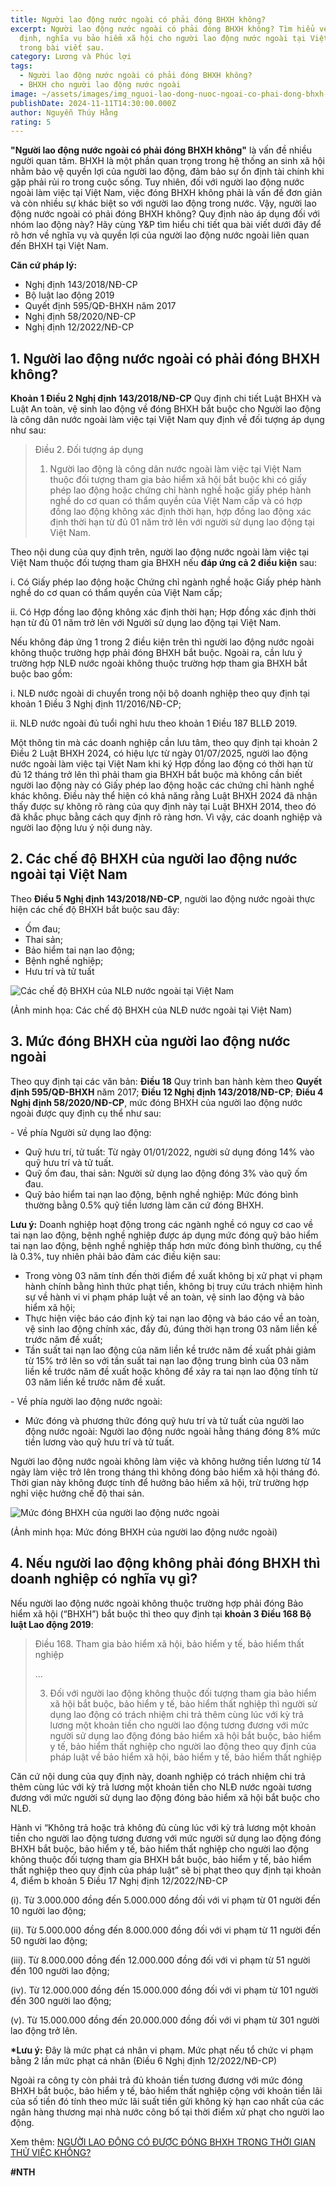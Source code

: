 ```yaml
---
title: Người lao động nước ngoài có phải đóng BHXH không?
excerpt: Người lao động nước ngoài có phải đóng BHXH không? Tìm hiểu về quy
  định, nghĩa vụ bảo hiểm xã hội cho người lao động nước ngoài tại Việt Nam
  trong bài viết sau.
category: Lương và Phúc lợi
tags:
  - Người lao động nước ngoài có phải đóng BHXH không?
  - BHXH cho người lao động nước ngoài
image: ~/assets/images/img_nguoi-lao-dong-nuoc-ngoai-co-phai-dong-bhxh-khong.png
publishDate: 2024-11-11T14:30:00.000Z
author: Nguyễn Thúy Hằng
rating: 5
---
```

**"Người lao động nước ngoài có phải đóng BHXH không"** là vấn đề nhiều người quan tâm. BHXH là một phần quan trọng trong hệ thống an sinh xã hội nhằm bảo vệ quyền lợi của người lao động, đảm bảo sự ổn định tài chính khi gặp phải rủi ro trong cuộc sống. Tuy nhiên, đối với người lao động nước ngoài làm việc tại Việt Nam, việc đóng BHXH không phải là vấn đề đơn giản và còn nhiều sự khác biệt so với người lao động trong nước. Vậy, người lao động nước ngoài có phải đóng BHXH không? Quy định nào áp dụng đối với nhóm lao động này? Hãy cùng Y&P tìm hiểu chi tiết qua bài viết dưới đây để rõ hơn về nghĩa vụ và quyền lợi của người lao động nước ngoài liên quan đến BHXH tại Việt Nam.

**Căn cứ pháp lý:**

* Nghị định 143/2018/NĐ-CP
* Bộ luật lao động 2019
* Quyết định 595/QĐ-BHXH năm 2017
* Nghị định 58/2020/NĐ-CP
* Nghị định 12/2022/NĐ-CP

## 1. Người lao động nước ngoài có phải đóng BHXH không?

**Khoản 1 Điều 2 Nghị định 143/2018/NĐ-CP** Quy định chi tiết Luật BHXH và Luật An toàn, vệ sinh lao động về đóng BHXH bắt buộc cho Người lao động là công dân nước ngoài làm việc tại Việt Nam quy định về đối tượng áp dụng như sau:

>  Điều 2. Đối tượng áp dụng
>
> 1. Người lao động là công dân nước ngoài làm việc tại Việt Nam thuộc đối tượng tham gia bảo hiểm xã hội bắt buộc khi có giấy phép lao động hoặc chứng chỉ hành nghề hoặc giấy phép hành nghề do cơ quan có thẩm quyền của Việt Nam cấp và có hợp đồng lao động không xác định thời hạn, hợp đồng lao động xác định thời hạn từ đủ 01 năm trở lên với người sử dụng lao động tại Việt Nam.

Theo nội dung của quy định trên, người lao động nước ngoài làm việc tại Việt Nam thuộc đối tượng tham gia BHXH nếu **đáp ứng cả 2 điều kiện** sau:

i.      Có Giấy phép lao động hoặc Chứng chỉ ngành nghề hoặc Giấy phép hành nghề do cơ quan có thẩm quyền của Việt Nam cấp;

ii.     Có Hợp đồng lao động không xác định thời hạn; Hợp đồng xác định thời hạn từ đủ 01 năm trở lên với Người sử dụng lao động tại Việt Nam.

Nếu không đáp ứng 1 trong 2 điều kiện trên thì người lao động nước ngoài không thuộc trường hợp phải đóng BHXH bắt buộc. Ngoài ra, cần lưu ý trường hợp NLĐ nước ngoài không thuộc trường hợp tham gia BHXH bắt buộc bao gồm:

i.      NLĐ nước ngoài di chuyển trong nội bộ doanh nghiệp theo quy định tại khoản 1 Điều 3 Nghị định 11/2016/NĐ-CP;

ii.     NLĐ nước ngoài đủ tuổi nghỉ hưu theo khoản 1 Điều 187 BLLĐ 2019.

Một thông tin mà các doanh nghiệp cần lưu tâm, theo quy định tại khoản 2 Điều 2 Luật BHXH 2024, có hiệu lực từ ngày 01/07/2025, người lao động nước ngoài làm việc tại Việt Nam khi ký Hợp đồng lao động có thời hạn từ đủ 12 tháng trở lên thì phải tham gia BHXH bắt buộc mà không cần biết người lao động này có Giấy phép lao động hoặc các chứng chỉ hành nghề khác không. Điều này thể hiện có khả năng rằng Luật BHXH 2024 đã nhận thấy được sự không rõ ràng của quy định này tại Luật BHXH 2014, theo đó đã khắc phục bằng cách quy định rõ ràng hơn. Vì vậy, các doanh nghiệp và người lao động lưu ý nội dung này.

## 2. Các chế độ BHXH của người lao động nước ngoài tại Việt Nam

Theo **Điều 5 Nghị định 143/2018/NĐ-CP**, người lao động nước ngoài thực hiện các chế độ BHXH bắt buộc sau đây:

* Ốm đau;
* Thai sản;
* Bảo hiểm tai nạn lao động;
* Bệnh nghề nghiệp;
* Hưu trí và tử tuất

![Các chế độ BHXH của NLĐ nước ngoài tại Việt Nam](~/assets/images/cac-che-do-bhxh-cua-nld-nuoc-ngoai-tai-viet-nam.png "Các chế độ BHXH của NLĐ nước ngoài tại Việt Nam")

(Ảnh minh họa: Các chế độ BHXH của NLĐ nước ngoài tại Việt Nam)

## 3. Mức đóng BHXH của người lao động nước ngoài

Theo quy định tại các văn bản: **Điều 18** Quy trình ban hành kèm theo **Quyết định 595/QĐ-BHXH** năm 2017; **Điều 12 Nghị định 143/2018/NĐ-CP**; **Điều 4 Nghị định 58/2020/NĐ-CP**, mức đóng BHXH của người lao động nước ngoài được quy định cụ thể như sau:

\- Về phía Người sử dụng lao động:

* Quỹ hưu trí, tử tuất: Từ ngày 01/01/2022, người sử dụng đóng 14% vào quỹ hưu trí và tử tuất.
* Quỹ ốm đau, thai sản: Người sử dụng lao động đóng 3% vào quỹ ốm đau.
* Quỹ bảo hiểm tai nạn lao động, bệnh nghề nghiệp: Mức đóng bình thường bằng 0.5% quỹ tiền lương làm căn cứ đóng BHXH.

**Lưu ý:** Doanh nghiệp hoạt động trong các ngành nghề có nguy cơ cao về tai nạn lao động, bệnh nghề nghiệp được áp dụng mức đóng quỹ bảo hiểm tai nạn lao động, bệnh nghề nghiệp thấp hơn mức đóng bình thường, cụ thể là 0.3%, tuy nhiên phải bảo đảm các điều kiện sau:

* Trong vòng 03 năm tính đến thời điểm đề xuất không bị xử phạt vi phạm hành chính bằng hình thức phạt tiền, không bị truy cứu trách nhiệm hình sự về hành vi vi phạm pháp luật về an toàn, vệ sinh lao động và bảo hiểm xã hội;
* Thực hiện việc báo cáo định kỳ tai nạn lao động và báo cáo về an toàn, vệ sinh lao động chính xác, đầy đủ, đúng thời hạn trong 03 năm liền kề trước năm đề xuất;
* Tần suất tai nạn lao động của năm liền kề trước năm đề xuất phải giảm từ 15% trở lên so với tần suất tai nạn lao động trung bình của 03 năm liền kề trước năm đề xuất hoặc không để xảy ra tai nạn lao động tính từ 03 năm liền kề trước năm đề xuất.

\- Về phía người lao động nước ngoài:

* Mức đóng và phương thức đóng quỹ hưu trí và tử tuất của người lao động nước ngoài: Người lao động nước ngoài hằng tháng đóng 8% mức tiền lương vào quỹ hưu trí và tử tuất.

Người lao động nước ngoài không làm việc và không hưởng tiền lương từ 14 ngày làm việc trở lên trong tháng thì không đóng bảo hiểm xã hội tháng đó. Thời gian này không được tính để hưởng bảo hiểm xã hội, trừ trường hợp nghỉ việc hưởng chế độ thai sản.

![Mức đóng BHXH của người lao động nước ngoài](~/assets/images/muc-dong-bhxh-cua-nguoi-lao-dong-nuoc-ngoai.jpg "Mức đóng BHXH của người lao động nước ngoài")

(Ảnh minh họa: Mức đóng BHXH của người lao động nước ngoài)

## 4. Nếu người lao động không phải đóng BHXH thì doanh nghiệp có nghĩa vụ gì?

Nếu người lao động nước ngoài không thuộc trường hợp phải đóng Bảo hiểm xã hội (“BHXH”) bắt buộc thì theo quy định tại **khoản 3 Điều 168 Bộ luật Lao động 2019**:

> Điều 168. Tham gia bảo hiểm xã hội, bảo hiểm y tế, bảo hiểm thất nghiệp
>
> ...
>
> 3. Đối với người lao động không thuộc đối tượng tham gia bảo hiểm xã hội bắt buộc, bảo hiểm y tế, bảo hiểm thất nghiệp thì người sử dụng lao động có trách nhiệm chi trả thêm cùng lúc với kỳ trả lương một khoản tiền cho người lao động tương đương với mức người sử dụng lao động đóng bảo hiểm xã hội bắt buộc, bảo hiểm y tế, bảo hiểm thất nghiệp cho người lao động theo quy định của pháp luật về bảo hiểm xã hội, bảo hiểm y tế, bảo hiểm thất nghiệp

Căn cứ nội dung của quy định này, doanh nghiệp có trách nhiệm chi trả thêm cùng lúc với kỳ trả lương một khoản tiền cho NLĐ nước ngoài tương đương với mức người sử dụng lao động đóng bảo hiểm xã hội bắt buộc cho NLĐ.

Hành vi “Không trả hoặc trả không đủ cùng lúc với kỳ trả lương một khoản tiền cho người lao động tương đương với mức người sử dụng lao động đóng BHXH bắt buộc, bảo hiểm y tế, bảo hiểm thất nghiệp cho người lao động không thuộc đối tượng tham gia BHXH bắt buộc, bảo hiểm y tế, bảo hiểm thất nghiệp theo quy định của pháp luật” sẽ bị phạt theo quy định tại khoản 4, điểm b khoản 5 Điều 17 Nghị định 12/2022/NĐ-CP

(i).        Từ 3.000.000 đồng đến 5.000.000 đồng đối với vi phạm từ 01 người đến 10 người lao động;

(ii).      Từ 5.000.000 đồng đến 8.000.000 đồng đối với vi phạm từ 11 người đến 50 người lao động;

(iii).    Từ 8.000.000 đồng đến 12.000.000 đồng đối với vi phạm từ 51 người đến 100 người lao động;

(iv).     Từ 12.000.000 đồng đến 15.000.000 đồng đối với vi phạm từ 101 người đến 300 người lao động;

(v).      Từ 15.000.000 đồng đến 20.000.000 đồng đối với vi phạm từ 301 người lao động trở lên.

**\*Lưu ý:** Đây là mức phạt cá nhân vi phạm. Mức phạt nếu tổ chức vi phạm bằng 2 lần mức phạt cá nhân (Điều 6 Nghị định 12/2022/NĐ-CP)

Ngoài ra công ty còn phải trả đủ khoản tiền tương đương với mức đóng BHXH bắt buộc, bảo hiểm y tế, bảo hiểm thất nghiệp cộng với khoản tiền lãi của số tiền đó tính theo mức lãi suất tiền gửi không kỳ hạn cao nhất của các ngân hàng thương mại nhà nước công bố tại thời điểm xử phạt cho người lao động.

Xem thêm: [NGƯỜI LAO ĐỘNG CÓ ĐƯỢC ĐÓNG BHXH TRONG THỜI GIAN THỬ VIỆC KHÔNG?](https://vinhphuclawyers.vn/kien-thuc-phap-ly/lao-dong/nguoi-lao-dong-co-duoc-dong-bhxh-trong-thoi-gian-thu-viec-khong-35943.htm)

**\#NTH**
